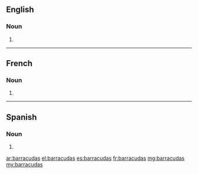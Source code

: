 ==English==

===Noun===
{{head|en|noun plural form}}

# {{plural of|barracuda|lang=en}}

----

==French==

===Noun===
{{head|fr|noun plural form|g=m}}

# {{plural of|barracuda|lang=fr}}

----

==Spanish==

===Noun===
{{head|es|noun plural form}}

# {{plural of|barracuda|lang=es}}

[[ar:barracudas]]
[[el:barracudas]]
[[es:barracudas]]
[[fr:barracudas]]
[[mg:barracudas]]
[[my:barracudas]]